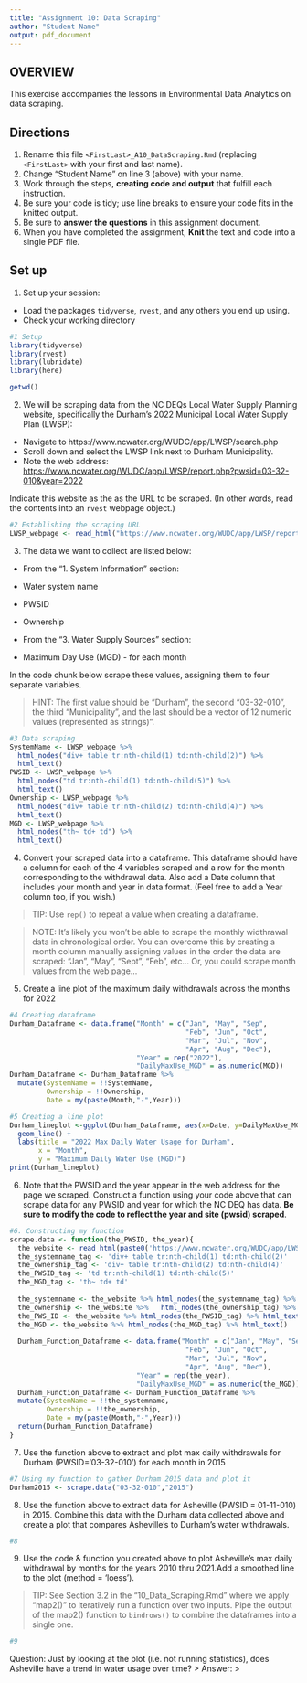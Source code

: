 ```yaml
---
title: "Assignment 10: Data Scraping"
author: "Student Name"
output: pdf_document
---
```


## OVERVIEW

This exercise accompanies the lessons in Environmental Data Analytics on data scraping. 

## Directions
1. Rename this file `<FirstLast>_A10_DataScraping.Rmd` (replacing `<FirstLast>` with your first and last name).
2. Change "Student Name" on line 3 (above) with your name.
3. Work through the steps, **creating code and output** that fulfill each instruction.
4. Be sure your code is tidy; use line breaks to ensure your code fits in the knitted output.
5. Be sure to **answer the questions** in this assignment document.
6. When you have completed the assignment, **Knit** the text and code into a single PDF file.


## Set up 
1. Set up your session:

* Load the packages `tidyverse`, `rvest`, and any others you end up using.
* Check your working directory

```r
#1 Setup
library(tidyverse)
library(rvest)
library(lubridate)
library(here)

getwd()
```

2. We will be scraping data from the NC DEQs Local Water Supply Planning website, specifically the Durham's 2022 Municipal Local Water Supply Plan (LWSP): 
 * Navigate to https://www.ncwater.org/WUDC/app/LWSP/search.php
 * Scroll down and select the LWSP link next to Durham Municipality. 
 * Note the web address: <https://www.ncwater.org/WUDC/app/LWSP/report.php?pwsid=03-32-010&year=2022>
 
Indicate this website as the as the URL to be scraped. (In other words, read the contents into an `rvest` webpage object.)

```r
#2 Establishing the scraping URL
LWSP_webpage <- read_html("https://www.ncwater.org/WUDC/app/LWSP/report.php?pwsid=03-32-010&year=2022")

```

3. The data we want to collect are listed below:

* From the "1. System Information" section:
 * Water system name
 * PWSID
 * Ownership
 
* From the "3. Water Supply Sources" section:
 * Maximum Day Use (MGD) - for each month

In the code chunk below scrape these values, assigning them to four separate variables.

>HINT: The first value should be "Durham", the second "03-32-010", the third "Municipality", and the last should be a vector of 12 numeric values (represented as strings)".

```r
#3 Data scraping
SystemName <- LWSP_webpage %>%
  html_nodes("div+ table tr:nth-child(1) td:nth-child(2)") %>%
  html_text()
PWSID <- LWSP_webpage %>%
  html_nodes("td tr:nth-child(1) td:nth-child(5)") %>%
  html_text()
Ownership <- LWSP_webpage %>%
  html_nodes("div+ table tr:nth-child(2) td:nth-child(4)") %>%
  html_text()
MGD <- LWSP_webpage %>%
  html_nodes("th~ td+ td") %>%
  html_text()
```


4. Convert your scraped data into a dataframe. This dataframe should have a column for each of the 4 variables scraped and a row for the month corresponding to the withdrawal data. Also add a Date column that includes your month and year in data format. (Feel free to add a Year column too, if you wish.)

>TIP: Use `rep()` to repeat a value when creating a dataframe.

>NOTE: It's likely you won't be able to scrape the monthly widthrawal data in chronological order. You can overcome this by creating a month column manually assigning values in the order the data are scraped: "Jan", "May", "Sept", "Feb", etc... Or, you could scrape month values from the web page...

5. Create a line plot of the maximum daily withdrawals across the months for 2022

```r
#4 Creating dataframe
Durham_Dataframe <- data.frame("Month" = c("Jan", "May", "Sep",
                                           "Feb", "Jun", "Oct",
                                           "Mar", "Jul", "Nov",
                                           "Apr", "Aug", "Dec"),
                               "Year" = rep("2022"),
                               "DailyMaxUse_MGD" = as.numeric(MGD))
Durham_Dataframe <- Durham_Dataframe %>%
  mutate(SystemName = !!SystemName,
         Ownership = !!Ownership,
         Date = my(paste(Month,"-",Year)))

#5 Creating a line plot
Durham_lineplot <-ggplot(Durham_Dataframe, aes(x=Date, y=DailyMaxUse_MGD)) +
  geom_line() +
  labs(title = "2022 Max Daily Water Usage for Durham",
       x = "Month",
       y = "Maximum Daily Water Use (MGD)")
print(Durham_lineplot)
```

6. Note that the PWSID and the year appear in the web address for the page we scraped. Construct a function using your code above that can scrape data for any PWSID and year for which the NC DEQ has data. **Be sure to modify the code to reflect the year and site (pwsid) scraped**.

```r
#6. Constructing my function
scrape.data <- function(the_PWSID, the_year){
  the_website <- read_html(paste0('https://www.ncwater.org/WUDC/app/LWSP/report.php?pwsid=',the_PWSID,'&year=',the_year))
  the_systemname_tag <- 'div+ table tr:nth-child(1) td:nth-child(2)'
  the_ownership_tag <- 'div+ table tr:nth-child(2) td:nth-child(4)'
  the_PWSID_tag <- 'td tr:nth-child(1) td:nth-child(5)'
  the_MGD_tag <- 'th~ td+ td'
  
  the_systemname <- the_website %>% html_nodes(the_systemname_tag) %>% html_text()
  the_ownership <- the_website %>%   html_nodes(the_ownership_tag) %>%  html_text()
  the_PWS_ID <- the_website %>% html_nodes(the_PWSID_tag) %>% html_text()
  the_MGD <- the_website %>% html_nodes(the_MGD_tag) %>% html_text()
  
  Durham_Function_Dataframe <- data.frame("Month" = c("Jan", "May", "Sep",
                                           "Feb", "Jun", "Oct",
                                           "Mar", "Jul", "Nov",
                                           "Apr", "Aug", "Dec"),
                               "Year" = rep(the_year),
                               "DailyMaxUse_MGD" = as.numeric(the_MGD))
  Durham_Function_Dataframe <- Durham_Function_Dataframe %>%
  mutate(SystemName = !!the_systemname,
         Ownership = !!the_ownership,
         Date = my(paste(Month,"-",Year)))
  return(Durham_Function_Dataframe)
}

```

7. Use the function above to extract and plot max daily withdrawals for Durham (PWSID='03-32-010') for each month in 2015

```r
#7 Using my function to gather Durham 2015 data and plot it
Durham2015 <- scrape.data("03-32-010","2015")
```

8. Use the function above to extract data for Asheville (PWSID = 01-11-010) in 2015. Combine this data with the Durham data collected above and create a plot that compares Asheville's to Durham's water withdrawals.

```r
#8 


```


9. Use the code & function you created above to plot Asheville's max daily withdrawal by months for the years 2010 thru 2021.Add a smoothed line to the plot (method = 'loess').

> TIP: See Section 3.2 in the "10_Data_Scraping.Rmd" where we apply "map2()" to iteratively run a function over two inputs. Pipe the output of the map2() function to `bindrows()` to combine the dataframes into a single one. 

```r
#9 


```

Question: Just by looking at the plot (i.e. not running statistics), does Asheville have a trend in water usage over time?
> Answer:
>
